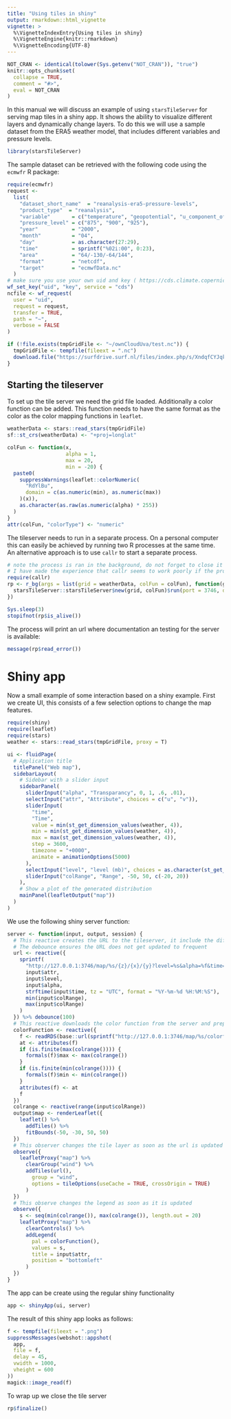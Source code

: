 ```yaml
---
title: "Using tiles in shiny"
output: rmarkdown::html_vignette
vignette: >
  %\VignetteIndexEntry{Using tiles in shiny}
  %\VignetteEngine{knitr::rmarkdown}
  %\VignetteEncoding{UTF-8}
---
```


```r
NOT_CRAN <- identical(tolower(Sys.getenv("NOT_CRAN")), "true")
knitr::opts_chunk$set(
  collapse = TRUE,
  comment = "#>",
  eval = NOT_CRAN
)
```

In this manual we will discuss an example of using `starsTileServer` for serving map tiles in a shiny app. It shows the ability to visualize different layers and dynamically change layers. To do this we will use a sample dataset from the ERA5 weather model, that includes different variables and pressure levels.  

```r
library(starsTileServer)
```

The sample dataset can be retrieved with the following code using the `ecmwfr` R package:

```r
require(ecmwfr)
request <-
  list(
    "dataset_short_name"  = "reanalysis-era5-pressure-levels",
    "product_type"  = "reanalysis",
    "variable"       = c("temperature", "geopotential", "u_component_of_wind", "v_component_of_wind"),
    "pressure_level" = c("875", "900", "925"),
    "year"           = "2000",
    "month"          = "04",
    "day"            = as.character(27:29),
    "time"           = sprintf("%02i:00", 0:23),
    "area"           = "64/-130/-64/144",
    "format"         = "netcdf",
    "target"         = "ecmwfData.nc"
  )
# make sure you use your own uid and key ( https://cds.climate.copernicus.eu/#!/home )
wf_set_key("uid", "key", service = "cds")
ncfile <- wf_request(
  user = "uid",
  request = request,
  transfer = TRUE,
  path = "~",
  verbose = FALSE
)
```


```r
if (!file.exists(tmpGridFile <- "~/ownCloudUva/test.nc")) {
  tmpGridFile <- tempfile(fileext = ".nc")
  download.file("https://surfdrive.surf.nl/files/index.php/s/XndqfCYJqkdjcFO/download", tmpGridFile, extra = "-q", method = "wget")
}
```

## Starting the tileserver

To set up the tile server we need the grid file loaded. Additionally a color function can be added. This function needs to have the same format as the color as the color mapping functions in `leaflet`. 

```r
weatherData <- stars::read_stars(tmpGridFile)
sf::st_crs(weatherData) <- "+proj=longlat"

colFun <- function(x,
                   alpha = 1,
                   max = 20,
                   min = -20) {
  paste0(
    suppressWarnings(leaflet::colorNumeric(
      "RdYlBu",
      domain = c(as.numeric(min), as.numeric(max))
    )(x)),
    as.character(as.raw(as.numeric(alpha) * 255))
  )
}
attr(colFun, "colorType") <- "numeric"
```

The tileserver needs to run in a separate process. On a personal computer this can easily be achieved by running two R processes at the same time. An alternative approach is to use `callr` to start a separate process. 

```r
# note the process is ran in the background, do not forget to close it as it might use quite a bit of memory.
# I have made the experience that callr seems to work poorly if the process is rather verbose
require(callr)
rp <- r_bg(args = list(grid = weatherData, colFun = colFun), function(grid, colFun) {
  starsTileServer::starsTileServer$new(grid, colFun)$run(port = 3746, docs = TRUE)
})
```
```r
Sys.sleep(3)
stopifnot(rp$is_alive())
```

The process will print an url where documentation an testing for the server is available:
```r
message(rp$read_error())
```

# Shiny app

Now a small example of some interaction based on a shiny example. First we create UI, this consists of a few selection options to change the map features. 

```r
require(shiny)
require(leaflet)
require(stars)
weather <- stars::read_stars(tmpGridFile, proxy = T)

ui <- fluidPage(
  # Application title
  titlePanel("Web map"),
  sidebarLayout(
    # Sidebar with a slider input
    sidebarPanel(
      sliderInput("alpha", "Transparancy", 0, 1, .6, .01),
      selectInput("attr", "Attribute", choices = c("u", "v")),
      sliderInput(
        "time",
        "Time",
        value = min(st_get_dimension_values(weather, 4)),
        min = min(st_get_dimension_values(weather, 4)),
        max = max(st_get_dimension_values(weather, 4)),
        step = 3600,
        timezone = "+0000",
        animate = animationOptions(5000)
      ),
      selectInput("level", "level (mb)", choices = as.character(st_get_dimension_values(weather, 3))),
      sliderInput("colRange", "Range", -50, 50, c(-20, 20))
    ),
    # Show a plot of the generated distribution
    mainPanel(leafletOutput("map"))
  )
)
```
We use the following shiny server function:
```r
server <- function(input, output, session) {
  # This reactive creates the URL to the tileserver, it include the different input variables in requests to the server
  # The debounce ensures the URL does not get updated to frequent
  url <- reactive({
    sprintf(
      "http://127.0.0.1:3746/map/%s/{z}/{x}/{y}?level=%s&alpha=%f&time=%s&min=%f&max=%f",
      input$attr,
      input$level,
      input$alpha,
      strftime(input$time, tz = "UTC", format = "%Y-%m-%d %H:%M:%S"),
      min(input$colRange),
      max(input$colRange)
    )
  }) %>% debounce(100)
  # This reactive downloads the color function from the server and prepares it for adding as a legend to the leaflet map
  colorFunction <- reactive({
    f <- readRDS(base::url(sprintf("http://127.0.0.1:3746/map/%s/colorfunctionnoalpha", input$attr)))
    at <- attributes(f)
    if (is.finite(max(colrange()))) {
      formals(f)$max <- max(colrange())
    }
    if (is.finite(min(colrange()))) {
      formals(f)$min <- min(colrange())
    }
    attributes(f) <- at
    f
  })
  colrange <- reactive(range(input$colRange))
  output$map <- renderLeaflet({
    leaflet() %>%
      addTiles() %>%
      fitBounds(-50, -30, 50, 50)
  })
  # This observer changes the tile layer as soon as the url is updated
  observe({
    leafletProxy("map") %>%
      clearGroup("wind") %>%
      addTiles(url(),
        group = "wind",
        options = tileOptions(useCache = TRUE, crossOrigin = TRUE)
      )
  })
  # This observe changes the legend as soon as it is updated
  observe({
    s <- seq(min(colrange()), max(colrange()), length.out = 20)
    leafletProxy("map") %>%
      clearControls() %>%
      addLegend(
        pal = colorFunction(),
        values = s,
        title = input$attr,
        position = "bottomleft"
      )
  })
}
```
The app can be create using the regular shiny functionality
```r
app <- shinyApp(ui, server)
```

The result of this shiny app looks as follows:

```r
f <- tempfile(fileext = ".png")
suppressMessages(webshot::appshot(
  app,
  file = f,
  delay = 45,
  vwidth = 1000,
  vheight = 600
))
magick::image_read(f)
```

To wrap up we close the tile server

```r
rp$finalize()
```
